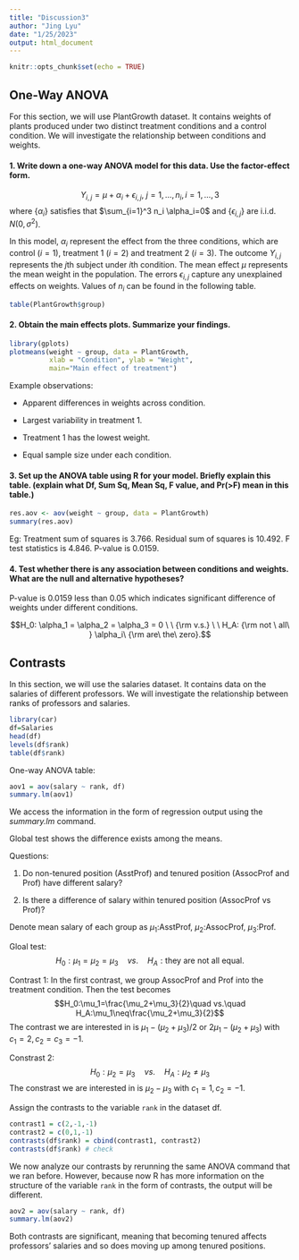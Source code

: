 ```yaml
---
title: "Discussion3"
author: "Jing Lyu"
date: "1/25/2023"
output: html_document
---
```


```r
knitr::opts_chunk$set(echo = TRUE)
```
## One-Way ANOVA

For this section, we will use PlantGrowth dataset. It contains weights of plants produced under two distinct treatment conditions and a control condition. We will investigate the relationship between conditions and weights.

#### 1. Write down a one-way ANOVA model for this data. Use the factor-effect form.

$$Y_{i,j}=\mu + \alpha_i+ \epsilon_{i,j}, \ j=1,\ldots, n_i, i =1,\ldots, 3$$
where $\{ \alpha_i\}$ satisfies that $\sum_{i=1}^3 n_i \alpha_i=0$ and $\{\epsilon_{i,j}\}$ are i.i.d. $N(0,\sigma^2)$. 
		
		
In this model, $\alpha_i$ represent the effect from the three conditions, which are control ($i=1$), treatment 1 ($i=2$) and treatment 2 ($i=3$). The outcome $Y_{i,j}$ represents the $j$th subject under $i$th condition. The mean effect $\mu$ represents the mean weight in the population. The errors $\epsilon_{i,j}$ capture any unexplained effects on weights. Values of $n_i$ can be found in the following table. 

```r
table(PlantGrowth$group)
```

#### 2. Obtain the main effects plots. Summarize your findings.

```r
library(gplots)
plotmeans(weight ~ group, data = PlantGrowth, 
          xlab = "Condition", ylab = "Weight",
          main="Main effect of treatment")
```

Example observations:

* Apparent differences in weights across condition.

* Largest variability in treatment 1.

* Treatment 1 has the lowest weight.

* Equal sample size under each condition.

#### 3. Set up the ANOVA table using R for your model. Briefly explain this table. (explain what Df, Sum Sq, Mean Sq, F value, and Pr(>F) mean in this table.)

```r
res.aov <- aov(weight ~ group, data = PlantGrowth)
summary(res.aov)
```

Eg: Treatment sum of squares is 3.766. Residual sum of squares is 10.492. F test statistics is 4.846. P-value is 0.0159.

#### 4. Test whether there is any association between conditions and weights. What are the null and alternative hypotheses?

P-value is 0.0159 less than 0.05 which indicates significant difference of weights under different conditions.

$$H_0: \alpha_1 = \alpha_2 = \alpha_3 = 0 \ \  {\rm v.s.} \ \  H_A: {\rm not \ all\ } \alpha_i\ {\rm are\ the\ zero}.$$

## Contrasts

In this section, we will use the salaries dataset. It contains data on the salaries of different professors. We will investigate the relationship between ranks of professors and salaries.

```r
library(car)
df=Salaries
head(df)
levels(df$rank)
table(df$rank)
```

One-way ANOVA table:

```r
aov1 = aov(salary ~ rank, df)
summary.lm(aov1)
```

We access the information in the form of regression output using the *summary.lm* command.

Global test shows the difference exists among the means.

Questions:

(1) Do non-tenured position (AsstProf) and tenured position (AssocProf and Prof) have different salary?

(2) Is there a difference of salary within tenured position (AssocProf vs Prof)?

Denote mean salary of each group as $\mu_1$:AsstProf, $\mu_2$:AssocProf, $\mu_3$:Prof. 

Gloal test:
$$H_0:\mu_1=\mu_2=\mu_3\quad vs.\quad H_A:\text{they are not all equal.}$$ 

Contrast 1: In the first contrast, we group AssocProf and Prof into the treatment condition. Then the test becomes
$$H_0:\mu_1=\frac{\mu_2+\mu_3}{2}\quad vs.\quad H_A:\mu_1\neq\frac{\mu_2+\mu_3}{2}$$ 
The contrast we are interested in is $\mu_1-(\mu_2+\mu_3)/2$ or $2\mu_1-(\mu_2+\mu_3)$ with $c_1=2,c_2=c_3=-1$.

Constrast 2:
$$H_0:\mu_2=\mu_3\quad vs.\quad H_A:\mu_2\neq\mu_3$$ 
The constrast we are interested in is $\mu_2-\mu_3$ with $c_1=1,c_2=-1$.

Assign the contrasts to the variable `rank` in the dataset df.
```r
contrast1 = c(2,-1,-1)
contrast2 = c(0,1,-1)
contrasts(df$rank) = cbind(contrast1, contrast2)
contrasts(df$rank) # check
```
We now analyze our contrasts by rerunning the same ANOVA command that we ran before. However, because now R has more information on the structure of the variable `rank` in the form of contrasts, the output will be different.

```r
aov2 = aov(salary ~ rank, df)
summary.lm(aov2)
```
Both contrasts are significant, meaning that becoming tenured affects professors’ salaries and so does moving up among tenured positions.

